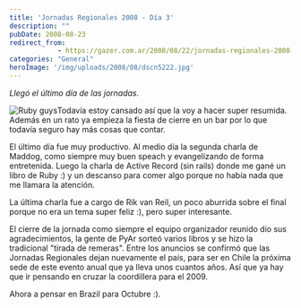 ```yaml
---
title: 'Jornadas Regionales 2008 - Día 3'
description: ""
pubDate: 2008-08-23
redirect_from: 
            - https://gazer.com.ar/2008/08/22/jornadas-regionales-2008-dia-3/
categories: "General"
heroImage: '/img/uploads/2008/08/dscn5222.jpg'
---
```

_Llegó el último día de las jornadas._

![Ruby guys](/img/uploads/2008/08/dscn5222.jpg "Ruby guys")Todavía estoy cansado así que la voy a hacer super resumida. Además en un rato ya empieza la fiesta de cierre en un bar por lo que todavía seguro hay más cosas que contar.

El último día fue muy productivo. Al medio día la segunda charla de Maddog, como siempre muy buen speach y evangelizando de forma entretenida. Luego la charla de Active Record (sin rails) donde me gané un libro de Ruby :) y un descanso para comer algo porque no había nada que me llamara la atención.

La última charla fue a cargo de Rik van Reil, un poco aburrida sobre el final porque no era un tema super feliz :), pero super interesante.

El cierre de la jornada como siempre el equipo organizador reunido dio sus agradecimientos, la gente de PyAr sorteó varios libros y se hizo la tradicional "tirada de remeras". Entre los anuncios se confirmó que las Jornadas Regionales dejan nuevamente el país, para ser en Chile la próxima sede de este evento anual que ya lleva unos cuantos años. Así que ya hay que ir pensando en cruzar la coordillera para el 2009.

Ahora a pensar en Brazil para Octubre :).
